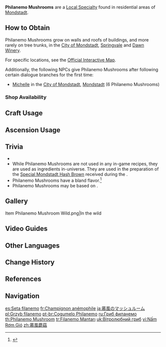 {{Item Infobox
|id           = 100025
|image        = Item Philanemo Mushroom.png
|type         = Local Specialty (Mondstadt)
|group        = Local Specialties
|invCategory  = Materials
|description  = A fungus that grows in the warm caress of the wind. It is as everlasting as the wind, nourishing life.
|source1      = Found under the eaves of houses in the [[City of Mondstadt]], [[Springvale]] and [[Dawn Winery]]
|source2      = {{Sold By|Philanemo Mushroom}}
}}
'''Philanemo Mushrooms''' are a [[Local Specialty]] found in residential areas of [[Mondstadt]].

==How to Obtain==
Philanemo Mushrooms grow on walls and roofs of buildings, and more rarely on tree trunks, in the [[City of Mondstadt]], [[Springvale]] and [[Dawn Winery]].

For specific locations, see the [https://act.hoyolab.com/ys/app/interactive-map/index.html?bbs_presentation_style=no_header&lang=en-us#/map/2?shown_types=39&center=-111.96,-200.87&zoom=-1.00 Official Interactive Map].

Additionally, the following NPCs give Philanemo Mushrooms after following certain dialogue branches for the first time:
* [[Michelle]] in the [[City of Mondstadt]], [[Mondstadt]] (6 Philanemo Mushrooms)

===Shop Availability===
{{Shop Availability}}

==Craft Usage==
{{Craft Usage}}

==Ascension Usage==
{{Ascension Usage}}

==Trivia==
* {{Mail Attachments by Category List}}
* While Philanemo Mushrooms are not used in any in-game recipes, they are used as ingredients in-universe. They are used in the preparation of the [[Special Mondstadt Hash Brown (Sorry, Timmie!)|Special Mondstadt Hash Brown]] received during the {{Quest|Sorry, Timmie!}}.
* Philanemo Mushrooms have a bland flavor.<ref name="Windblume">{{Ref/Quest|Joy Above the Clouds}}</ref>
* Philanemo Mushrooms may be based on {{w|Geastrum triplex|earthstar mushrooms}}.

==Gallery==
<gallery>
Item Philanemo Mushroom Wild.png|In the wild
</gallery>
<!--
==Video Guides==
{{EVT
|video1   = 
|caption1 = 
}}
-->

==Video Guides==
{{EVT
|video1   = https://youtu.be/8rsABRoQdh0
|caption1 = philanemo mushrooms locations
}}

==Other Languages==
{{Other Languages
|en      = {{wt|phil-|Phil}}{{wt|anemo-|anemo}} Mushroom
|en_tl   = Windlove Mushroom
|en_lang = grc
|zhs     = 慕风蘑菇
|zhs_rm  = Mùfēng Mógū
|zht     = 慕風蘑菇
|zht_rm  = Mùfēng Mógū
|zh_tl   = Wind-Loving Mushroom
|ja      = 慕風のマッシュルーム
|ja_rm   = Bofuu no Masshuruumu
|ja_tl   = Wind-Loving Mushroom
|ko      = 바람버섯
|ko_rm   = Baram Beoseot
|ko_tl   = Wind Mushroom
|es      = Seta filanemo
|es_tl   = Philanemo Mushroom
|fr      = Champignon anémophile
|fr_tl   = Anemophilic Mushroom
|ru      = Гриб филанемо
|ru_tl   = Philanemo Mushroom
|th      = Philanemo Mushroom
|vi      = Nấm Rơm Gió
|vi_tl   = Wind {{w|Volvariella volvacea|Straw-Mushroom}}
|de      = Philanemo-Pilz
|de_tl   = Philanemo Mushroom
|id      = Philanemo Mushroom
|pt      = Cogumelo Philanemo
|pt_tl   = Philanemo Mushroom
|tr      = Filanemo Mantarı
|tr_tl   = Philanemo Mushroom
|it      = Fungo anemofilo
|it_tl   = Anemophile Mushroom
}}

==Change History==
{{Change History|1.0}}

==References==
{{Reflist}}
==Navigation==
{{Material Navbox|type=Local Specialties}}

[[es:Seta filanemo]]
[[fr:Champignon anémophile]]
[[ja:慕風のマッシュルーム]]
[[pl:Grzyb filanemo]]
[[pt-br:Cogumelo Philanemo]]
[[ru:Гриб филанемо]]
[[th:Philanemo Mushroom]]
[[tr:Filanemo Mantarı]]
[[uk:Вітролюбний гриб]]
[[vi:Nấm Rơm Gió]]
[[zh:慕風蘑菇]]